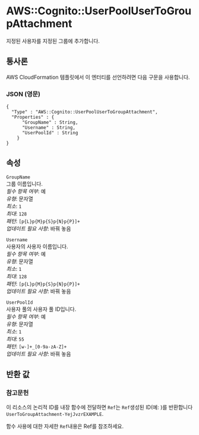 # AWS::Cognito::UserPoolUserToGroupAttachment

지정된 사용자를 지정된 그룹에 추가합니다.

## 통사론

AWS CloudFormation 템플릿에서 이 엔터티를 선언하려면 다음 구문을 사용합니다.

### JSON (영문)

```
{
  "Type" : "AWS::Cognito::UserPoolUserToGroupAttachment",
  "Properties" : {
      "GroupName" : String,
      "Username" : String,
      "UserPoolId" : String
    }
}
```

## 속성

`GroupName`  
그룹 이름입니다.  
_필수 항목 여부_: 예  
_유형_: 문자열  
_최소_: `1`  
_최대_: `128`  
_패턴_: `[p{L}p{M}p{S}p{N}p{P}]+`  
_업데이트 필요 사항_: 바꿔 놓음

`Username`  
사용자의 사용자 이름입니다.  
_필수 항목 여부_: 예  
_유형_: 문자열  
_최소_: `1`  
_최대_: `128`  
_패턴_: `[p{L}p{M}p{S}p{N}p{P}]+`  
_업데이트 필요 사항_: 바꿔 놓음

`UserPoolId`  
사용자 풀의 사용자 풀 ID입니다.  
_필수 항목 여부_: 예  
_유형_: 문자열  
_최소_: `1`  
_최대_: `55`  
_패턴_: `[w-]+_[0-9a-zA-Z]+`  
_업데이트 필요 사항_: 바꿔 놓음

## 반환 값

### 참고문헌

이 리소스의 논리적 ID를 내장 함수에 전달하면 `Ref`는 `Ref`생성된 ID(예: )를 반환합니다 `UserToGroupAttachment-YejJvzrEXAMPLE`.

함수 사용에 대한 자세한 `Ref`내용은 Ref를 참조하세요.
